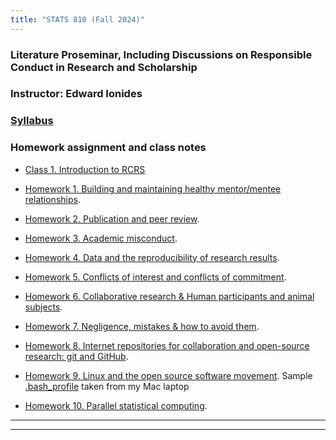 ```yaml
---
title: "STATS 810 (Fall 2024)"
---
```


###  Literature Proseminar, Including Discussions on Responsible Conduct in Research and Scholarship
 
### Instructor: Edward Ionides 

### [Syllabus](syllabus.html) 

### Homework assignment and class notes

* [Class 1. Introduction to RCRS](first-class.html)

* [Homework 1. Building and maintaining healthy mentor/mentee relationships](hw01.pdf).


* [Homework 2. Publication and peer review](hw02.pdf).

* [Homework 3. Academic misconduct](hw03.pdf). 

* [Homework 4. Data and the reproducibility of research results](hw04.pdf).

* [Homework 5. Conflicts of interest and conflicts of commitment](hw05.pdf).

* [Homework 6. Collaborative research & Human participants and animal subjects](hw06.pdf).

* [Homework 7. Negligence, mistakes & how to avoid them](hw07.pdf).

* [Homework 8. Internet repositories for collaboration and open-source research: git and GitHub](hw08.html).

* [Homework 9. Linux and the open source software movement](hw09.pdf). Sample [.bash_profile](sample.bash_profile) taken from my Mac laptop

* [Homework 10. Parallel statistical computing](hw10.pdf).

<!--
* [Homework 11. A workflow for reproducible statistical research: combining Latex and R with knitr](hw11.pdf).

    + [Debugging hints for homework 11](hw11supp.html).

* [Homework 12. Statistical computing on greatlakes](hw12.pdf).

    + [Introductory notes on command-line usage of greatlakes](gl/slides.pdf).


-->

------------

-----------
